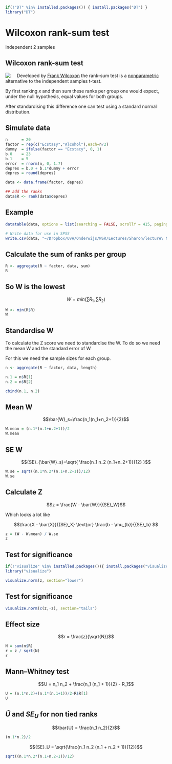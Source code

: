 ```r
if(!"DT" %in% installed.packages()) { install.packages("DT") }
library("DT")
```

# Wilcoxon rank-sum test

Independent 2 samples

## Wilcoxon rank-sum test

<img src="http://upload.wikimedia.org/wikipedia/en/9/9a/FrankWilcoxon.png" style="float: left; margin: 0 20px 0 0;">
  
Developed by [Frank Wilcoxon](http://en.wikipedia.org/wiki/Frank_Wilcoxon) the rank-sum test is a [nonparametric](http://en.wikipedia.org/wiki/Nonparametric_statistics) alternative to the independent samples t-test.

By first ranking $x$ and then sum these ranks per group one would expect, under the null hypothesis, equal values for both groups.

After standardising this difference one can test using a standard normal distribution.

## Simulate data

```r
n      = 20
factor = rep(c("Ecstasy","Alcohol"),each=n/2)
dummy  = ifelse(factor == "Ecstacy", 0, 1)
b.0    = 23
b.1    = 5
error  = rnorm(n, 0, 1.7)
depres = b.0 + b.1*dummy + error
depres = round(depres)

data <- data.frame(factor, depres)

## add the ranks
data$R <- rank(data$depres)
```

## Example

```r
datatable(data, options = list(searching = FALSE, scrollY = 415, paging = F, info = F))

# Write data for use in SPSS
write.csv(data, "~/Dropbox/UvA/Onderwijs/WSR/Lectures/Sharon/lecture\ Non\ parametric/mann-whitney.csv", row.names=FALSE)
```

## Calculate the sum of ranks per group

```r
R <- aggregate(R ~ factor, data, sum)
R
```

## So W is the lowest

$$W=min\left(\sum{R_1},\sum{R_2}\right)$$
  
  ```r
W <- min(R$R)
W
```

## Standardise W

To calculate the Z score we need to standardise the W. To do so we need the mean W and the standard error of W.

For this we need the sample sizes for each group.

```r
n <- aggregate(R ~ factor, data, length)

n.1 = n$R[1]
n.2 = n$R[2]

cbind(n.1, n.2)
```

## Mean W

$$\bar{W}_s=\frac{n_1(n_1+n_2+1)}{2}$$
  
  ```r
W.mean = (n.1*(n.1+n.2+1))/2
W.mean
```

## SE W

$${SE}_{\bar{W}_s}=\sqrt{ \frac{n_1 n_2 (n_1+n_2+1)}{12} }$$
  
  ```r
W.se = sqrt((n.1*n.2*(n.1+n.2+1))/12)
W.se
```

## Calculate Z

$$z = \frac{W - \bar{W}}{{SE}_W}$$
  
  Which looks a lot like

$$\frac{X - \bar{X}}{{SE}_X} \text{or} \frac{b - \mu_{b}}{{SE}_b} $$
  
  ```r
z = (W - W.mean) / W.se
z
```

## Test for significance

```r
if(!"visualize" %in% installed.packages()){ install.packages("visualize") }
library("visualize")

visualize.norm(z, section="lower")
```

## Test for significance

```r
visualize.norm(c(z,-z), section="tails")
```

## Effect size

$$r = \frac{z}{\sqrt{N}}$$
  
  ```r
N = sum(n$R)
r = z / sqrt(N)
r
```

## Mann–Whitney test

$$U = n_1 n_2 + \frac{n_1 (n_1 + 1)}{2} - R_1$$
  
  ```r
U = (n.1*n.2)+(n.1*(n.1+1))/2-R$R[1]
U
```

## $\bar{U}$ and ${SE}_U$ for non tied ranks

$$\bar{U} = \frac{n_1 n_2}{2}$$
  
  ```r
(n.1*n.2)/2
```

$${SE}_U = \sqrt{\frac{n_1 n_2 (n_1 + n_2 + 1)}{12}}$$
  
  ```r
sqrt((n.1*n.2*(n.1+n.2+1))/12)
```
